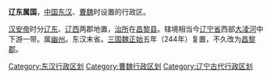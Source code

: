 '''辽东属国'''，[[中国|中国]][[东汉|东汉]]、[[曹魏|曹魏]]时设置的行政区。

[[汉安帝|汉安帝]]时分[[辽东郡|辽东]]、[[辽西郡|辽西]]两郡地置，[[治所|治所]]在[[昌黎县（曹魏）|昌黎县]]。辖境相当今[[辽宁省|辽宁省]]西部[[大凌河|大凌河]]中下游一带。属[[幽州|幽州]]。东汉末省。[[三国魏|三国魏]][[正始_(曹魏)|正始]]五年（244年）复置，不久改为[[昌黎郡|昌黎郡]]。 

{{東漢行政區劃|nocat}}
{{三國行政區劃|nocat}}
{{中国古代行政区划小作品}}
[[Category:东汉行政区划|Category:东汉行政区划]] 
[[Category:曹魏行政区划|Category:曹魏行政区划]]
[[Category:辽宁古代行政区划|Category:辽宁古代行政区划]]